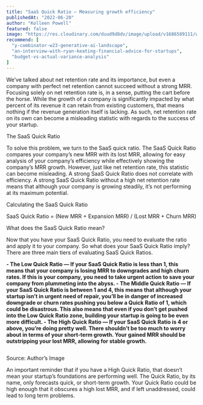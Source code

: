 ```yaml
---
title: "SaaS Quick Ratio — Measuring growth efficiency"
publishedAt: "2022-06-20"
author: "Kolleen Powell"
featured: false
image: "https://res.cloudinary.com/duud9d8dv/image/upload/v1686589111/web-app-clones/truewind.ai/saas-quick-ratio_kvblx8.jpg"
recommend: [
  "y-combinator-w23-generative-ai-landscape",
  "an-interview-with-ryan-keating-financial-advice-for-startups",
  "budget-vs-actual-variance-analysis"
]
---
```


We’ve talked about net retention rate and its importance, but even a company with perfect net retention cannot succeed without a strong MRR. Focusing solely on net retention rate is, in a sense, putting the cart before the horse. While the growth of a company is significantly impacted by what percent of its revenue it can retain from existing customers, that means nothing if the revenue generation itself is lacking. As such, net retention rate on its own can become a misleading statistic with regards to the success of your startup.

<span className="text-xl font-bold italic">The SaaS Quick Ratio</span>

To solve this problem, we turn to the SaaS quick ratio. The SaaS Quick Ratio compares your company’s new MRR with its lost MRR, allowing for easy analysis of your company’s efficiency while effectively showing the company’s MRR growth. However, just like net retention rate, this statistic can become misleading. A strong SaaS Quick Ratio does not correlate with efficiency. A strong SaaS Quick Ratio without a high net retention rate means that although your company is growing steadily, it’s not performing at its maximum potential.

<span className="font-semibold">Calculating the SaaS Quick Ratio</span>

SaaS Quick Ratio = (New MRR + Expansion MRR) / (Lost MRR + Churn MRR)

<span className="font-semibold">What does the SaaS Quick Ratio mean?</span>

Now that you have your SaaS Quick Ratio, you need to evaluate the ratio and apply it to your company. So what does your SaaS Quick Ratio imply? There are three main tiers of evaluating SaaS Quick Ratios.

<b>
  - The Low Quick Ratio — If your SaaS Quick Ratio is less than 1, this means
  that your company is losing MRR to downgrades and high churn rates. If this is
  your company, you need to take urgent action to save your company from
  plummeting into the abyss. 
  - The Middle Quick Ratio — If your SaaS Quick Ratio
  is between 1 and 4, this means that although your startup isn’t in urgent need
  of repair, you’ll be in danger of increased downgrade or churn rates pushing
  you below a Quick Ratio of 1, which could be disastrous. This also means that
  even if you don’t get pushed into the Low Quick Ratio zone, building your
  startup is going to be even more difficult. 
  - The High Quick Ratio — If your
  SaaS Quick Ratio is 4 or above, you’re doing pretty well. There shouldn’t be
  too much to worry about in terms of your short-term growth. Your gained MRR
  should be outstripping your lost MRR, allowing for stable growth.
</b>


<Image
  src="https://res.cloudinary.com/duud9d8dv/image/upload/v1686938067/web-app-clones/truewind.ai/62afdc87d831071aede0637c_1_IEZv6WXbC2jWB9ooV1S-SQ_rsskn8.png"
  alt=""
  width={600}
  height={600}
/>

<span className="flex justify-center">Source: Author’s Image</span>

An important reminder that if you have a High Quick Ratio, that doesn’t mean your startup’s foundations are performing well. The Quick Ratio, by its name, only forecasts quick, or short-term growth. Your Quick Ratio could be high enough that it obscures a high lost MRR, and if left unaddressed, could lead to long term problems.